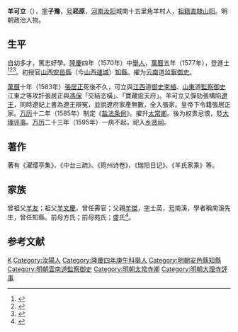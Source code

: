 {{明清人物信息框
| 姓名 = 羊可立
| 原名 =
| 圖片名稱= 
| 圖片大小 =
| 圖片說明 = 
| 最高職務 = 太常寺卿
| 國家 = 大明 
| 爵位 =
| 籍貫 = 河南汝陽縣
| 族裔 = 
| 旗籍 = 
| 字號 = 字子豫，號崧原
| 諡號 =
| 出生日期 = 嘉靖十五年（1536年）
| 出生地點 = 
| 逝世日期 = 萬曆二十三年（1595年）
| 逝世地點 =
| 墓葬 =
| 配偶 = 
| 親屬 = 
| 出身 =
* 萬曆五年丁丑科三甲二百二十二名同進士出身
| 經歷 =
| 著作 =  
}}
'''羊可立'''（{{bd|1536年||1595年|catIdx=Y}}），[[表字|字]]'''子豫'''，[[号|号]]'''崧原'''，[[河南|河南]][[汝阳|汝阳]]城南十五里角羊村人，[[祖籍|祖籍]][[南直隸|直隸]][[山阳|山阳]]。明朝政治人物。

==生平==
自幼多才，篤志好學。[[隆庆_(明朝)|隆慶]]四年（1570年）中[[舉人|舉人]]，[[萬曆|萬曆]]五年（1577年），登進士<ref>{{Cite book|title=《皇明贡举考》卷五|last=（明）[[张朝瑞|张朝瑞]]|first=|publisher=《续修四库全书》史部第828册|year=|isbn=|location=|pages=}}</ref><ref>{{Cite book|title=贡举志五种 上|last=鲁小俊，江俊伟著|first=|publisher=武汉：武汉大学出版社|year=2009|isbn=978-7-307-07043-1|location=|pages=}}</ref><ref>{{Cite book|title=近代中国史料丛刊续辑 785-790 明清进士题名录索引 1-6|last=朱保炯，谢沛霖|first=|publisher=文海出版社|year=1981|isbn=|location=台湾}}</ref>。初授官[[山西|山西]][[安邑縣|安邑縣]]（今[[山西|山西]][[運城|運城]]）[[知縣|知縣]]。擢为[[云南|云南]]道[[监察御史|监察御史]]。

[[萬曆|萬曆]]十年（1583年）[[張居正|張居正]]死後不久，可立與[[江西|江西]]道[[御史|御史]][[李植|李植]]、[[山東|山東]]道[[監察御史|監察御史]]江東之等攻訐張居正與[[馮保|馮保]]「交結恣橫」、「寶藏逾天府」。羊可立又彈劾張構陷[[遼王|遼王]]，同時遼妃上書為遼王辯冤，並說遼府家產無數，全入張家。皇帝下令籍張居正家。[[万历|万历]]十二年（1585年）制定《[[盐法条例|盐法条例]]》。擢升[[太常卿|太常卿]]。後为权贵忌恨，貶[[大理|大理]][[评事|评事]]。[[万历|万历]]二十三年（1595年）一病不起，祀入[[乡贤祠|乡贤祠]]。

==著作==
著有《濯缨亭集》、《中台三疏》、《筠州诗卷》、《瑞阳日记》、《羊氏家乘》等。

==家族==
曾祖父[[羊友|羊友]]；祖父[[羊文慶|羊文慶]]，曾任壽官；父親[[羊傑|羊傑]]，[[表字|字]]士英，[[号|号]]南溪，學者稱南溪先生，曾任知縣。前母方氏；前母苑氏；盛氏<ref>{{Cite book|title=天一阁藏明代科举录选刊 登科录 点校本|last=龚延明主编|first=|publisher=宁波出版社|year=2016|isbn=978-7-5526-2320-8|location=宁波|pages=|quote=《天一閣藏明代科舉錄選刊.登科錄》之《萬曆五年丁丑科登科錄》}}</ref>。

==参考文献==
{{reflist}}

{{萬曆五年丁丑科殿試金榜}}

{{Authority control}}

{{DEFAULTSORT:Yang羊}}
[[Category:羊姓|K]]
[[Category:汝陽人|Category:汝陽人]]
[[Category:隆慶四年庚午科舉人|Category:隆慶四年庚午科舉人]]
[[Category:明朝安邑縣知縣|Category:明朝安邑縣知縣]]
[[Category:明朝雲南道監察御史|Category:明朝雲南道監察御史]]
[[Category:明朝太常寺卿|Category:明朝太常寺卿]]
[[Category:明朝大理寺評事|Category:明朝大理寺評事]]